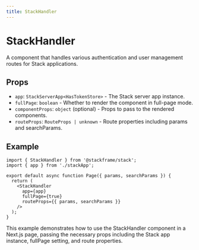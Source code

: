 ```yaml
---
title: StackHandler
---
```


# StackHandler

A component that handles various authentication and user management routes for Stack applications.

## Props

- `app`: `StackServerApp<HasTokenStore>` - The Stack server app instance.
- `fullPage`: `boolean` - Whether to render the component in full-page mode.
- `componentProps`: `object` (optional) - Props to pass to the rendered components.
- `routeProps`: `RouteProps | unknown` - Route properties including params and searchParams.

## Example

```tsx
import { StackHandler } from '@stackframe/stack';
import { app } from './stackApp';

export default async function Page({ params, searchParams }) {
  return (
    <StackHandler
      app={app}
      fullPage={true}
      routeProps={{ params, searchParams }}
    />
  );
}
```

This example demonstrates how to use the StackHandler component in a Next.js page, passing the necessary props including the Stack app instance, fullPage setting, and route properties.
